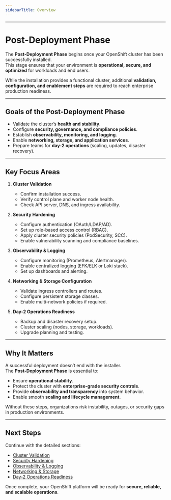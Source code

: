 ```yaml
---
sidebarTitle: Overview
---
```


---

# Post-Deployment Phase

The **Post-Deployment Phase** begins once your OpenShift cluster has been successfully installed.  
This stage ensures that your environment is **operational, secure, and optimized** for workloads and end users.  

While the installation provides a functional cluster, additional **validation, configuration, and enablement steps** are required to reach enterprise production readiness.  

---

## Goals of the Post-Deployment Phase

- Validate the cluster’s **health and stability**.  
- Configure **security, governance, and compliance policies**.  
- Establish **observability, monitoring, and logging**.  
- Enable **networking, storage, and application services**.  
- Prepare teams for **day-2 operations** (scaling, updates, disaster recovery).  

---

## Key Focus Areas

1. **Cluster Validation**  
   - Confirm installation success.  
   - Verify control plane and worker node health.  
   - Check API server, DNS, and ingress availability.  

2. **Security Hardening**  
   - Configure authentication (OAuth/LDAP/AD).  
   - Set up role-based access control (RBAC).  
   - Apply cluster security policies (PodSecurity, SCC).  
   - Enable vulnerability scanning and compliance baselines.  

3. **Observability & Logging**  
   - Configure monitoring (Prometheus, Alertmanager).  
   - Enable centralized logging (EFK/ELK or Loki stack).  
   - Set up dashboards and alerting.  

4. **Networking & Storage Configuration**  
   - Validate ingress controllers and routes.  
   - Configure persistent storage classes.  
   - Enable multi-network policies if required.  

5. **Day-2 Operations Readiness**  
   - Backup and disaster recovery setup.  
   - Cluster scaling (nodes, storage, workloads).  
   - Upgrade planning and testing.  

---

## Why It Matters

A successful deployment doesn’t end with the installer.  
The **Post-Deployment Phase** is essential to:  

- Ensure **operational stability**.  
- Protect the cluster with **enterprise-grade security controls**.  
- Provide **observability and transparency** into system behavior.  
- Enable smooth **scaling and lifecycle management**.  

Without these steps, organizations risk instability, outages, or security gaps in production environments.  

---

## Next Steps

Continue with the detailed sections:  

- [Cluster Validation](./cluster-validation)  
- [Security Hardening](./security-hardening)  
- [Observability & Logging](./observability-logging)  
- [Networking & Storage](./networking-storage)  
- [Day-2 Operations Readiness](./day2-operations)  

Once complete, your OpenShift platform will be ready for **secure, reliable, and scalable operations**.  
